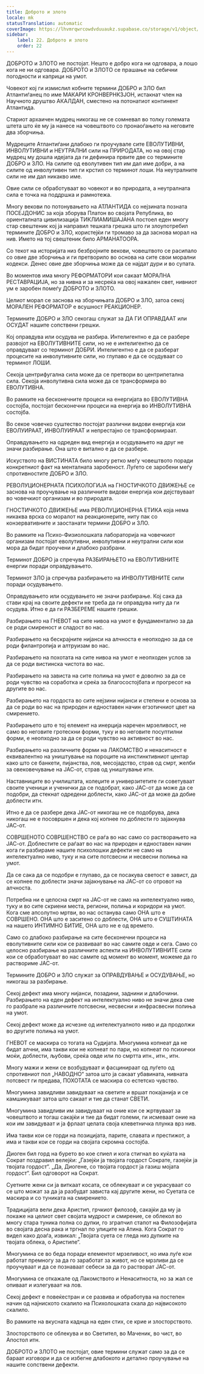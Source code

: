 ```yaml
---
title: Доброто и злото
locale: mk
statusTranslation: automatic
coverImage: https://lhvmrqwrcowdvduuaukz.supabase.co/storage/v1/object/public/strapi-uploads/small_cover-educacion-fundamental.webp-2d51a7828a2b1309555be27f7e2a61a0.webp
sidebar:
    label: 22. Доброто и злото
    order: 22
---
```

ДОБРОТО и ЗЛОТО не постојат. Нешто е добро кога ни одговара, а лошо кога не ни одговара. ДОБРОТО и ЗЛОТО се прашање на себични погодности и каприци на умот.

Човекот кој ги измислил кобните термини ДОБРО и ЗЛО бил Атлантиѓанец по име МАКАРИ КРОНВЕРНКЗЈОН, истакнат член на Научното друштво АКАЛДАН, сместено на потонатиот континент Атлантида.

Стариот архаичен мудрец никогаш не се сомневал во толку големата штета што ќе му ја нанесе на човештвото со пронаоѓањето на неговите два зборчиња.

Мудреците Атлантиѓани длабоко ги проучувале сите ЕВОЛУТИВНИ, ИНВОЛУТИВНИ и НЕУТРАЛНИ сили на ПРИРОДАТА, но на овој стар мудрец му дошла идејата да ги дефинира првите две со термините ДОБРО и ЗЛО. На силите од еволутивен тип им дал име добри, а на силите од инволутивен тип ги крстил со терминот лоши. На неутралните сили не им дал никакво име.

Овие сили се обработуваат во човекот и во природата, а неутралната сила е точка на поддршка и рамнотежа.

Многу векови по потонувањето на АТЛАНТИДА со нејзината позната ПОСЕЈДОНИС за која зборува Платон во својата Република, во ориенталната цивилизација ТИКЛИАМИШАЈАНА постоел еден многу стар свештеник кој ја направил тешката грешка што ги злоупотребил термините ДОБРО и ЗЛО, користејќи ги тромаво за да заснова морал на нив. Името на тој свештеник било АРМАНАТООРА.

Со текот на историјата низ безбројните векови, човештвото се расипало со овие две зборчиња и ги претворило во основа на сите свои морални кодекси. Денес овие две зборчиња може да се најдат дури и во супата.

Во моментов има многу РЕФОРМАТОРИ кои сакаат МОРАЛНА РЕСТАВРАЦИЈА, но за нивна и за несреќа на овој нажален свет, нивниот ум е заробен помеѓу ДОБРОТО и ЗЛОТО.

Целиот морал се заснова на зборчињата ДОБРО и ЗЛО, затоа секој МОРАЛЕН РЕФОРМАТОР е всушност РЕАКЦИОНЕР.

Термините ДОБРО и ЗЛО секогаш служат за ДА ГИ ОПРАВДААТ или ОСУДАТ нашите сопствени грешки.

Кој оправдува или осудува не разбира. Интелигентно е да се разбере развојот на ЕВОЛУТИВНИТЕ сили, но не е интелигентно да се оправдуваат со терминот ДОБРИ. Интелигентно е да се разберат процесите на инволутивните сили, но глупаво е да се осудуваат со терминот ЛОШИ.

Секоја центрифугална сила може да се претвори во центрипетална сила. Секоја инволутивна сила може да се трансформира во ЕВОЛУТИВНА.

Во рамките на бесконечните процеси на енергијата во ЕВОЛУТИВНА состојба, постојат бесконечни процеси на енергија во ИНВОЛУТИВНА состојба.

Во секое човечко суштество постојат различни видови енергија кои ЕВОЛУИРААТ, ИНВОЛУИРААТ и непрестајно се трансформираат.

Оправдувањето на одреден вид енергија и осудувањето на друг не значи разбирање. Она што е витално е да се разбере.

Искуството на ВИСТИНАТА било многу ретко меѓу човештвото поради конкретниот факт на менталната заробеност. Луѓето се заробени меѓу спротивностите ДОБРО и ЗЛО.

РЕВОЛУЦИОНЕРНАТА ПСИХОЛОГИЈА на ГНОСТИЧКОТО ДВИЖЕЊЕ се заснова на проучување на различните видови енергија кои дејствуваат во човечкиот организам и во природата.

ГНОСТИЧКОТО ДВИЖЕЊЕ има РЕВОЛУЦИОНЕРНА ЕТИКА која нема никаква врска со моралот на реакционерите, ниту пак со конзервативните и заостанати термини ДОБРО и ЗЛО.

Во рамките на Психо-Физиолошката лабораторија на човечкиот организам постојат еволутивни, инволутивни и неутрални сили кои мора да бидат проучени и длабоко разбрани.

Терминот ДОБРО ја спречува РАЗБИРАЊЕТО на ЕВОЛУТИВНИТЕ енергии поради оправдувањето.

Терминот ЗЛО ја спречува разбирањето на ИНВОЛУТИВНИТЕ сили поради осудувањето.

Оправдувањето или осудувањето не значи разбирање. Кој сака да стави крај на своите дефекти не треба да ги оправдува ниту да ги осудува. Итно е да ги РАЗБЕРЕМЕ нашите грешки.

Разбирањето на ГНЕВОТ на сите нивоа на умот е фундаментално за да се роди смиреност и сладост во нас.

Разбирањето на бескрајните нијанси на алчноста е неопходно за да се роди филантропија и алтруизам во нас.

Разбирањето на похотата на сите нивоа на умот е неопходен услов за да се роди вистинска чистота во нас.

Разбирањето на зависта на сите полиња на умот е доволно за да се роди чувство на соработка и среќа за благосостојбата и прогресот на другите во нас.

Разбирањето на гордоста во сите нејзини нијанси и степени е основа за да се роди во нас на природен и едноставен начин егзотичниот цвет на смирението.

Разбирањето што е тој елемент на инерција наречен мрзеливост, не само во неговите гротескни форми, туку и во неговите посуптилни форми, е неопходно за да се роди чувство на активност во нас.

Разбирањето на различните форми на ЛАКОМСТВО и ненаситност е еквивалентно на уништување на пороците на инстинктивниот центар како што се банкети, пијанства, лов, месојадство, страв од смрт, желби за овековечување на ЈАС-от, страв од уништување итн.

Наставниците во училиштата, колеџите и универзитетите ги советуваат своите ученици и ученички да се подобрат, како ЈАС-от да може да се подобри, да стекнат одредени доблести, како ЈАС-от да може да добие доблести итн.

Итно е да се разбере дека ЈАС-от никогаш не се подобрува, дека никогаш не е посовршен и дека кој копнее по доблести го зајакнува ЈАС-от.

СОВРШЕНОТО СОВРШЕНСТВО се раѓа во нас само со растворањето на ЈАС-от. Доблестите се раѓаат во нас на природен и едноставен начин кога ги разбираме нашите психолошки дефекти не само на интелектуално ниво, туку и на сите потсвесни и несвесни полиња на умот.

Да се сака да се подобри е глупаво, да се посакува светост е завист, да се копнее по доблести значи зајакнување на ЈАС-от со отровот на алчноста.

Потребна ни е целосна смрт на ЈАС-от не само на интелектуално ниво, туку и во сите скриени места, региони, полиња и коридори на умот. Кога сме апсолутно мртви, во нас останува само ОНА што е СОВРШЕНО. ОНА што е заситено со доблести, ОНА што е СУШТИНАТА на нашето ИНТИМНО БИТИЕ, ОНА што не е од времето.

Само со длабоко разбирање на сите бесконечни процеси на еволутивните сили кои се развиваат во нас самите овде и сега. Само со целосно разбирање на различните аспекти на ИНВОЛУТИВНИТЕ сили кои се обработуваат во нас самите од момент во момент, можеме да го раствориме ЈАС-от.

Термините ДОБРО и ЗЛО служат за ОПРАВДУВАЊЕ и ОСУДУВАЊЕ, но никогаш за разбирање.

Секој дефект има многу нијанси, позадини, заднини и длабочини. Разбирањето на еден дефект на интелектуално ниво не значи дека сме го разбрале на различните потсвесни, несвесни и инфрасвесни полиња на умот.

Секој дефект може да исчезне од интелектуалното ниво и да продолжи во другите полиња на умот.

ГНЕВОТ се маскира со тогата на Судијата. Многумина копнеат да не бидат алчни, има такви кои не копнеат по пари, но копнеат по психички моќи, доблести, љубови, среќа овде или по смртта итн., итн., итн.

Многу мажи и жени се возбудуваат и фасцинираат од луѓето од спротивниот пол „НАВОДНО“ затоа што ја сакаат убавината, нивната потсвест ги предава, ПОХОТАТА се маскира со естетско чувство.

Многумина завидливи завидуваат на светите и вршат покајанија и се камшикуваат затоа што сакаат и тие да станат СВЕТИ.

Многумина завидливи им завидуваат на оние кои се жртвуваат за човештвото и тогаш сакајќи и тие да бидат големи, ги исмеваат оние на кои им завидуваат и ја фрлаат целата своја клеветничка плунка врз нив.

Има такви кои се горди на позицијата, парите, славата и престижот, а има и такви кои се горди на својата скромна состојба.

Диоген бил горд на бурето во кое спиел и кога стигнал во куќата на Сократ поздравил велејќи: „Газејќи ја твојата гордост Сократе, газејќи ја твојата гордост“. „Да, Диогене, со твојата гордост ја газиш мојата гордост“. Бил одговорот на Сократ.

Суетните жени си ја виткаат косата, се облекуваат и се украсуваат со се што можат за да ја разбудат зависта кај другите жени, но Суетата се маскира и со туниката на смирението.

Традицијата вели дека Аристип, грчкиот филозоф, сакајќи да му ја покаже на целиот свет својата мудрост и смирение, се облекол во многу стара туника полна со дупки, го зграпчил стапот на Филозофијата во својата десна рака и тргнал по улиците на Атина. Кога Сократ го видел како доаѓа, извикал: „Твојата суета се гледа низ дупките на твојата облека, о Аристипе“.

Многумина се во беда поради елементот мрзеливост, но има луѓе кои работат премногу за да го заработат за живот, но се мрзливи да се проучуваат и да се познаваат себеси за да го растворат ЈАС-от.

Многумина се откажале од Лакомството и Ненаситноста, но за жал се опиваат и излегуваат на лов.

Секој дефект е повеќестран и се развива и обработува на постепен начин од најниското скалило на Психолошката скала до највисокото скалило.

Во рамките на вкусната каднца на еден стих, се крие и злосторството.

Злосторството се облекува и во Светител, во Маченик, во чист, во Апостол итн.

ДОБРОТО и ЗЛОТО не постојат, овие термини служат само за да се бараат изговори и да се избегне длабокото и детално проучување на нашите сопствени дефекти.

